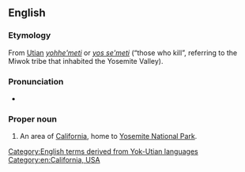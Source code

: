 ==English==
{{wikipedia}}

===Etymology===
From [[Utian]] ''[[yohhe'meti]]'' or ''[[yos se'meti]]'' (“those who kill”, referring to the Miwok tribe that inhabited the Yosemite Valley).

===Pronunciation===
* {{a|GenAm}} {{IPA|/joʊˈsɛmɪti/|lang=en}}
{{rfap|lang=en}}

===Proper noun===
{{en-proper noun}}

# An area of [[California]], home to [[w:Yosemite National Park|Yosemite National Park]].

[[Category:English terms derived from Yok-Utian languages]]
[[Category:en:California, USA]]